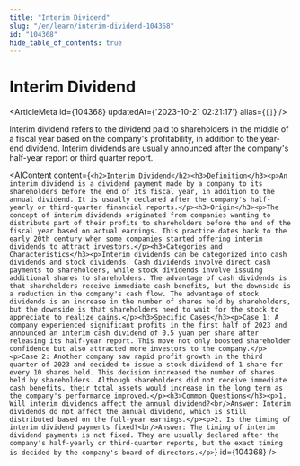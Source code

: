 ```yaml
---
title: "Interim Dividend"
slug: "/en/learn/interim-dividend-104368"
id: "104368"
hide_table_of_contents: true
---
```



# Interim Dividend

<ArticleMeta id={104368} updatedAt={'2023-10-21 02:21:17'} alias={`[]`} />
<div className='border-solid border-b border-t-0 my-4 border-[var(--ifm-color-gray-300)]' />

Interim dividend refers to the dividend paid to shareholders in the middle of a fiscal year based on the company's profitability, in addition to the year-end dividend. Interim dividends are usually announced after the company's half-year report or third quarter report.

<AIContent content={`<h2>Interim Dividend</h2><h3>Definition</h3><p>An interim dividend is a dividend payment made by a company to its shareholders before the end of its fiscal year, in addition to the annual dividend. It is usually declared after the company's half-yearly or third-quarter financial reports.</p><h3>Origin</h3><p>The concept of interim dividends originated from companies wanting to distribute part of their profits to shareholders before the end of the fiscal year based on actual earnings. This practice dates back to the early 20th century when some companies started offering interim dividends to attract investors.</p><h3>Categories and Characteristics</h3><p>Interim dividends can be categorized into cash dividends and stock dividends. Cash dividends involve direct cash payments to shareholders, while stock dividends involve issuing additional shares to shareholders. The advantage of cash dividends is that shareholders receive immediate cash benefits, but the downside is a reduction in the company's cash flow. The advantage of stock dividends is an increase in the number of shares held by shareholders, but the downside is that shareholders need to wait for the stock to appreciate to realize gains.</p><h3>Specific Cases</h3><p>Case 1: A company experienced significant profits in the first half of 2023 and announced an interim cash dividend of 0.5 yuan per share after releasing its half-year report. This move not only boosted shareholder confidence but also attracted more investors to the company.</p><p>Case 2: Another company saw rapid profit growth in the third quarter of 2023 and decided to issue a stock dividend of 1 share for every 10 shares held. This decision increased the number of shares held by shareholders. Although shareholders did not receive immediate cash benefits, their total assets would increase in the long term as the company's performance improved.</p><h3>Common Questions</h3><p>1. Will interim dividends affect the annual dividend?<br/>Answer: Interim dividends do not affect the annual dividend, which is still distributed based on the full-year earnings.</p><p>2. Is the timing of interim dividend payments fixed?<br/>Answer: The timing of interim dividend payments is not fixed. They are usually declared after the company's half-yearly or third-quarter reports, but the exact timing is decided by the company's board of directors.</p>`} id={104368} />

